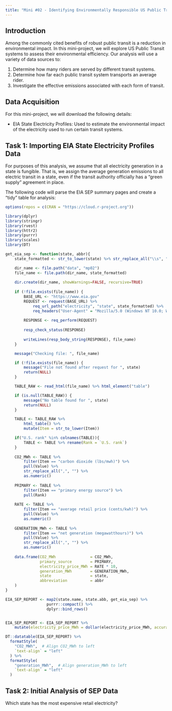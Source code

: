 ```yaml
---
title: "Mini #02 - Identifying Environmentally Responsible US Public Transit Systems"
---
```


## Introduction

Among the commonly cited benefits of robust public transit is a reduction in environmental impact. In this mini-project, we will explore US Public Transit systems to assess their environmental efficiency. Our analysis will use a variety of data sources to:

1.  Determine how many riders are served by different transit systems.
2.  Determine how far each public transit system transports an average rider.
3.  Investigate the effective emissions associated with each form of transit.

## Data Acquisition

For this mini-project, we will download the following details:

-   EIA State Electricity Profiles: Used to estimate the environmental impact of the electricity used to run certain transit systems.

## Task 1: Importing EIA State Electricity Profiles Data

For purposes of this analysis, we assume that all electricity generation in a state is fungible. That is, we assign the average generation emissions to all electric transit in a state, even if the transit authority officially has a "green supply" agreement in place.

The following code will parse the EIA SEP summary pages and create a "tidy" table for analysis:

```r
options(repos = c(CRAN = "https://cloud.r-project.org"))

library(dplyr)
library(stringr)
library(rvest)
library(httr2)
library(purrr)
library(scales)
library(DT)

get_eia_sep <- function(state, abbr){
    state_formatted <- str_to_lower(state) %>% str_replace_all("\\s", "")

    dir_name <- file.path("data", "mp02")
    file_name <- file.path(dir_name, state_formatted)
    
    dir.create(dir_name, showWarnings=FALSE, recursive=TRUE)
    
    if (!file.exists(file_name)) {
        BASE_URL <- "https://www.eia.gov"
        REQUEST <- request(BASE_URL) %>% 
            req_url_path("electricity", "state", state_formatted) %>% 
            req_headers("User-Agent" = "Mozilla/5.0 (Windows NT 10.0; Win64; x64)")
    
        RESPONSE <- req_perform(REQUEST)
    
        resp_check_status(RESPONSE)
        
        writeLines(resp_body_string(RESPONSE), file_name)
    }

    message("Checking file: ", file_name)  

    if (!file.exists(file_name)) {
        message("File not found after request for ", state)
        return(NULL)
    }

    TABLE_RAW <- read_html(file_name) %>% html_element("table")

    if (is.null(TABLE_RAW)) {
        message("No table found for ", state)
        return(NULL)
    }

    TABLE <- TABLE_RAW %>% 
        html_table() %>% 
        mutate(Item = str_to_lower(Item))

    if("U.S. rank" %in% colnames(TABLE)){
        TABLE <- TABLE %>% rename(Rank = `U.S. rank`)
    }
    
    CO2_MWh <- TABLE %>% 
        filter(Item == "carbon dioxide (lbs/mwh)") %>%
        pull(Value) %>% 
        str_replace_all(",", "") %>%
        as.numeric()
    
    PRIMARY <- TABLE %>% 
        filter(Item == "primary energy source") %>% 
        pull(Rank)
    
    RATE <- TABLE %>%
        filter(Item == "average retail price (cents/kwh)") %>%
        pull(Value) %>%
        as.numeric()
    
    GENERATION_MWh <- TABLE %>%
        filter(Item == "net generation (megawatthours)") %>%
        pull(Value) %>%
        str_replace_all(",", "") %>%
        as.numeric()
    
    data.frame(CO2_MWh               = CO2_MWh, 
               primary_source        = PRIMARY,
               electricity_price_MWh = RATE * 10, 
               generation_MWh        = GENERATION_MWh, 
               state                 = state, 
               abbreviation          = abbr
    )
}

EIA_SEP_REPORT <- map2(state.name, state.abb, get_eia_sep) %>% 
                  purrr::compact() %>% 
                  dplyr::bind_rows()


EIA_SEP_REPORT <- EIA_SEP_REPORT %>% 
    mutate(electricity_price_MWh = dollar(electricity_price_MWh, accuracy = 0.01))

DT::datatable(EIA_SEP_REPORT) %>%
  formatStyle(
    "CO2_MWh",  # Align CO2_MWh to left
    `text-align` = "left"
  ) %>%
  formatStyle(
    "generation_MWh",  # Align generation_MWh to left
    `text-align` = "left"
  ) 
```
## Task 2:  Initial Analysis of SEP Data 

Which state has the most expensive retail electricity?

